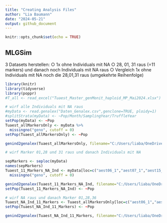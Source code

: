 ```yaml
---
title: "Creating Analysis Files"
author: "Lia Baumann"
date: "2024-05-21"
output: github_document
---
```


```r
knitr::opts_chunk$set(echo = TRUE)
```

## MLGSim

3 Datasets herstellen:
		○ 1x ohne Individuals mit NA
		○ 28, 01, 31 raus (=11 markers) und danach noch Individuals mit NA raus
		○ Vergleich 1x ohne Individuals mit NA noch die 28,01,31 raus (umgekehrte Reihenfolge)

```r
library(knitr)
library(tidyverse)
library(poppr)
#T_all <- read_excel("Tuaest_Master_genMonit_haploid_MP_Mai2024.xlsx")

# wirf alle Individuals mit NA raus
#myData <- read.genalex("Daten_Genalex.csv",genclone=TRUE, ploidy=1)
#splitStrata(myData) <- ~Pop/Month/SamplingYear/TruffleYear
setPop(myData) <- ~Pop
Tuaest_allMarkersOnly <- myData %>%
  missingno("geno", cutoff = 0)
setPop(Tuaest_allMarkersOnly) <- ~Pop

genind2genalex(Tuaest_allMarkersOnly, filename="C:/Users/liaba/OneDrive - Eidg. Forschungsanstalt WSL/R/truffles/Tuaest_allMarkersOnly.csv", overwrite=TRUE)

# wirf Marker 01,28 und 31 raus und danach Individuals mit NA

sepMarkers <- seploc(myData)
names(sepMarkers)
Tuaest_11_Markers_NA_Ind <- myData[loc=c("aest06_1","aest07_1","aest15_1","aest26_1","aest35_1","aest36_1","aest10_1","aest18_1","aest24_1","aest25_1","aest29_1")] %>%
  missingno("geno", cutoff = 0)

genind2genalex(Tuaest_11_Markers_NA_Ind, filename="C:/Users/liaba/OneDrive - Eidg. Forschungsanstalt WSL/R/truffles/Tuaest_11_Markers_NA_Ind.csv", overwrite=TRUE)
setPop(Tuaest_11_Markers_NA_Ind) <- ~Pop

# wirf NA raus und danach Marker 01,28,36
Tuaest_NA_Ind_11_Markers <- Tuaest_allMarkersOnly[loc=c("aest06_1","aest07_1","aest15_1","aest26_1","aest35_1","aest36_1","aest10_1","aest18_1","aest24_1","aest25_1","aest29_1")]
setPop(Tuaest_NA_Ind_11_Markers) <- ~Pop

genind2genalex(Tuaest_NA_Ind_11_Markers, filename="C:/Users/liaba/OneDrive - Eidg. Forschungsanstalt WSL/R/truffles/Tuaest_NA_Ind_11_Markers.csv", overwrite=TRUE)
```